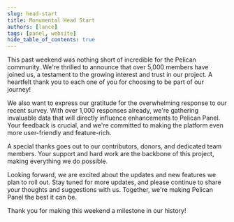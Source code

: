 ```yaml
---
slug: head-start
title: Monumental Head Start
authors: [lance]
tags: [panel, website]
hide_table_of_contents: true
---
```


This past weekend was nothing short of incredible for the Pelican community.
We're thrilled to announce that over 5,000 members have joined us, a testament to the growing interest and trust in our project.
A heartfelt thank you to each one of you for choosing to be part of our journey!

We also want to express our gratitude for the overwhelming response to our recent survey.
With over 1,000 responses already, we're gathering invaluable data that will directly influence enhancements to Pelican Panel.
Your feedback is crucial, and we're committed to making the platform even more user-friendly and feature-rich.

A special thanks goes out to our contributors, donors, and dedicated team members.
Your support and hard work are the backbone of this project, making everything we do possible.

Looking forward, we are excited about the updates and new features we plan to roll out.
Stay tuned for more updates, and please continue to share your thoughts and suggestions with us.
Together, we're making Pelican Panel the best it can be.

Thank you for making this weekend a milestone in our history!

